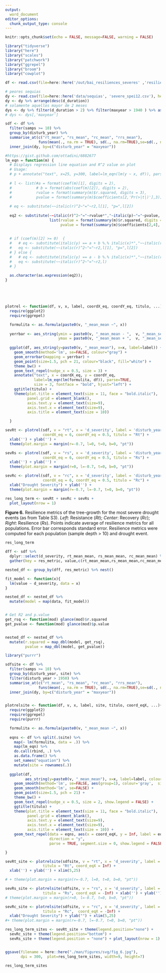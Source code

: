 ```yaml
---
output:
  word_document
editor_options: 
  chunk_output_type: console
---
```


```r
knitr::opts_chunk$set(echo = FALSE, message=FALSE, warning = FALSE)
```

```r
library("tidyverse")
library("here")
library("scales")
library("patchwork")
library("ggrepel")
library("broom")
library("cowplot")
```



```r
df <- read.csv(file=here::here('/out/bai_resiliences_severes' ,'resiliences_bai_droughts.csv'), header=TRUE)

# peores sequias 
dy <- read.csv(file=here::here('data/sequias', 'severe_spei12.csv'), header=TRUE)
dy <- dy %>% arrange(desc(d_duration))
# solamente aquellos mayor de 2 meses 
dys <- dy %>% filter(d_duration > 2) %>% filter(maxyear > 1940 ) %>% as.data.frame() 
# dys <- dys[,'maxyear'] 

sdf <- df %>% 
  filter(samps >= 10) %>% 
  group_by(disturb_year) %>% 
  summarise_at(c("rt_mean", "rs_mean", "rc_mean", "rrs_mean"), 
               funs(mean(., na.rm = TRUE), sd(., na.rm=TRUE),se=sd(., na.rm=TRUE)/sqrt(n()))) %>% 
  inner_join(dy, by=c("disturb_year" = "maxyear")) 
```


```r
#https://gist.github.com/ottadini/6882677 
lm_eqn = function(m) {
  # Displays regression line equation and R^2 value on plot
  # Usage:
  # p + annotate("text", x=25, y=300, label=lm_eqn(lm(y ~ x, df)), parse=TRUE)
  
  # l <- list(#a = format(coef(m)[1], digits = 2),
  #           # b = format(abs(coef(m)[2]), digits = 2),
  #           rvalue = format(summary(m)$r.squared, digits = 3),
  #           pvalue = format(summary(m)$coefficients[2,'Pr(>|t|)'],3));
  
  # eq <- substitute(~~italic(r)^2~"="~r2,l[1], "p=",l[2])
  
  eq2 <- substitute(~~italic(r)^2~"="~rvalue*","~italic(p)~"="~pvalue,  
                    list(rvalue = format(summary(m)$r.squared, digits = 3), 
                         pvalue = format(summary(m)$coefficients[2,4], digits = 3)))
  
  
  # if (coef(m)[2] >= 0)  {
  #   # eq <- substitute(italic(y) == a + b %.% italic(x)*","~~italic(r)^2~"="~r2,l)
  #   eq <- substitute(~~italic(r)^2~"="~r2,l[1], "p=",l[2])
  # } else {
  #   # eq <- substitute(italic(y) == a - b %.% italic(x)*","~~italic(r)^2~"="~r2,l) 
  #   eq <- substitute(~~italic(r)^2~"="~r2,l)
  # }
  
  as.character(as.expression(eq2));                 
}





plotrel <- function(df, v, x, label, coordX_eq, coordY_eq, titulo, ...){
  require(ggplot2)
  require(ggrepel)

  formulita <- as.formula(paste0(v, "_mean_mean ~", x)) 
  
  yerrbar <- aes_string(ymin = paste0(v, "_mean_mean - ",  v, "_mean_se"), 
                        ymax = paste0(v, "_mean_mean + ",  v, "_mean_se")) 
  
  ggplot(df, aes_string(y=paste0(v, "_mean_mean"), x=x, label=label)) + 
    geom_smooth(method='lm', se=FALSE, colour="gray") +
    geom_errorbar(mapping = yerrbar) + 
    geom_point(size=1.5, pch = 21, colour="black", fill="white") + 
    theme_bw() + 
    geom_text_repel(nudge_x = 0.5, size = 3) + 
    annotate("text", x = coordX_eq, y = coordY_eq, 
             label=lm_eqn(lm(formulita, df)), parse=TRUE, 
             size = 3, fontface = "bold", hjust="left") +
    ggtitle(titulo) + 
    theme(plot.title = element_text(size = 11, face = "bold.italic"),
          panel.grid = element_blank(), 
          axis.text.y = element_text(size=9),
          axis.text.x = element_text(size=9),
          axis.title = element_text(size = 10))

  }

```


```r
sevRt <- plotrel(sdf, v = "rt", x = 'd_severity', label = 'disturb_year',
                 coordX_eq = 6, coordY_eq = 0.5, titulo = "Rt") +
  xlab('') + ylab('') +
  theme(plot.margin = margin(r=-0.7, l=0, t=0, b=0, "pt"))

```


```r
sevRs <- plotrel(sdf, v = "rs", x = 'd_severity', label = 'disturb_year',
                 coordX_eq = 6, coordY_eq = 0.5, titulo = "Rs") + 
  xlab('') + ylab('') +
  theme(plot.margin = margin(r=0, l=-0.7, t=0, b=0, "pt"))
```

```r
sevRc <- plotrel(sdf, v = "rc", x = 'd_severity', label = 'disturb_year',
                 coordX_eq = 6, coordY_eq = 0.5, titulo = "Rc") +
  xlab("Drought Severity") + ylab('') +
  theme(plot.margin = margin(r=-0.7, l=-0.7, t=0, b=0, "pt"))
```


```r
res_long_term <- sevRt + sevRc + sevRs + 
  plot_layout(nrow = 1) 
```

**Figure 6.** Resilience metrics of the tree-growth for the most severe drought events (as from Table S3). *Left*: Resistance (*Rt*); *Center*: Recovery (*Rc*); *Right*: Resilience (*Rs*). Points indicate average of resilience metrics for all populations. Error bar corresponds standard error. Resilience metrics were computed for each population (sample depth > 10) and drought event.


```r
res_long_term
```


```r
dff <- sdf %>% 
  dplyr::select(d_severity, rt_mean_mean, rs_mean_mean, rc_mean_mean) %>% 
  gather(key = res_metric, value,c(rt_mean_mean,rs_mean_mean,rc_mean_mean))

nested_df <- group_by(dff, res_metric) %>% nest()

fit_model <- function(x){
  lm(value ~ d_severity, data = x)
}

nested_df <- nested_df %>% 
  mutate(model = map(data, fit_model))


# Get R2 and p.value 
get_rsq <- function(mod) glance(mod)$r.squared
get_pvalue <- function(mod) glance(mod)$p.value


nested_df <- nested_df %>% 
  mutate(r.squared = map_dbl(model, get_rsq),
         pvalue = map_dbl(model, get_pvalue))

```


```r
library("purrr")

sdfsite <- df %>% 
  filter(samps >= 10) %>% 
  group_by(disturb_year, site) %>% 
  filter(disturb_year > 1950) %>% 
  summarise_at(c("rt_mean", "rs_mean", "rc_mean", "rrs_mean"), 
               funs(mean(., na.rm = TRUE), sd(., na.rm=TRUE),se=sd(., na.rm=TRUE)/sqrt(n()))) %>% 
  inner_join(dy, by=c("disturb_year" = "maxyear")) 


plotrelsite <- function(df, v, x, label, site, titulo, coord_eqX, ...){
  require(ggplot2)
  require(ggrepel)
  require(purrr)

  formulita <- as.formula(paste0(v, "_mean_mean ~", x)) 
  
  eqns <- df %>% split(.$site) %>% 
    map(~ lm(formulita, data = .)) %>%
    map(lm_eqn) %>% 
    do.call(rbind, .) %>%
    as.data.frame() %>%
    set_names("equation") %>%
    mutate(site = rownames(.))
  
  ggplot(df, 
         aes_string(y=paste0(v, "_mean_mean"), x=x, label=label, colour=site, fill=site)) +
    geom_smooth(method='lm', se=FALSE, aes(group=1), colour='gray',  size = 1) + # linetype = "dotted",
    geom_smooth(method='lm', se=FALSE) + 
    geom_point(size=1.5, pch = 21) + 
    theme_bw() + 
    geom_text_repel(nudge_x = 0.5, size = 2, show.legend = FALSE) + 
    ggtitle(titulo) + 
    theme(plot.title = element_text(size = 11, face = "bold.italic"),
          panel.grid = element_blank(), 
          axis.text.y = element_text(size=9),
          axis.text.x = element_text(size=9),
          axis.title = element_text(size = 10)) +
    geom_text_repel(data = eqns, aes(x = coord_eqX, y = Inf, label = equation), 
                    direction = "y", 
                    parse = TRUE, segment.size = 0, show.legend = FALSE)

}

```



```r
sevRt_site <- plotrelsite(sdfsite, v = "rt", x = 'd_severity', label = 'disturb_year', site = "site",
                 titulo = "Rt", coord_eqX = Inf) +
  xlab('') + ylab('') + xlim(5,25)

# + theme(plot.margin = margin(r=-0.7, l=0, t=0, b=0, "pt"))
```


```r
sevRs_site <- plotrelsite(sdfsite, v = "rs", x = 'd_severity', label = 'disturb_year', site = "site",
                 titulo = "Rs", coord_eqX = -Inf) + xlab('') + ylab('') + xlim(5,25)
# theme(plot.margin = margin(r=0, l=-0.7, t=0, b=0, "pt")) 
```


```r
sevRc_site <- plotrelsite(sdfsite, v = "rc", x = 'd_severity', label = 'disturb_year', site = "site",
                 titulo = "Rc",  coord_eqX = -Inf) +
  xlab("Drought Severity") + ylab("") + xlim(5,25)
#+ theme(plot.margin = margin(r=-0.7, l=-0.7, t=0, b=0, "pt"))
```


```r
res_long_term_sites <- sevRt_site + theme(legend.position="none") +
  sevRc_site + theme(legend.position="bottom") +
  sevRs_site + theme(legend.position = "none") + plot_layout(nrow = 1) 


ggsave(filename = here::here("./man/figures/svg/fig_6.jpg"), 
       dpi = 300,  plot=res_long_term_sites, width=9, height=7)

```

```r
res_long_term_sites
```






